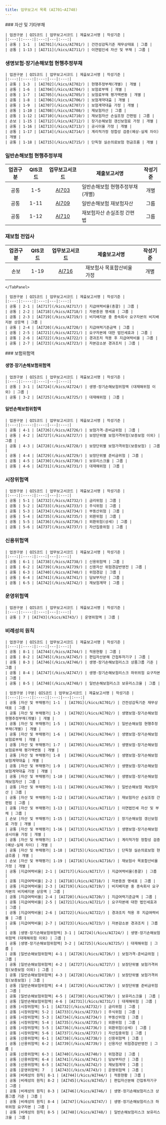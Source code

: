 ```yaml
---
title: 업무보고서 목록 (AI701~AI748)
---
```


<TabView>
<TabPanel header="자산 및 부채평가" >
### 자산 및 기타부채

    | 업권구분 | QIS코드 | 업무보고서코드 | 제출보고서명 | 작성기준 |
    |:---:|:----:|:---:|---|:---:|
    | 공통 | 1-1  | [AI701](/kics/AI701/) | 건전성감독기준 재무상태표 | 그룹 |
    | 공통 | 1-13 | [AI711](/kics/AI711/) | 이연법인세 자산 및 부채 | 그룹 |

### 생명보험·장기손해보험 현행추정부채

    | 업권구분 | QIS코드 | 업무보고서코드 | 제출보고서명 | 작성기준 |
    |:---:|:----:|:---:|---|:---:|
    | 공통 | 1-3  | [AI702](/kics/AI702/) | 현행추정부채(개별) | 개별 |
    | 공통 | 1-6  | [AI704](/kics/AI704/) | 보험료부채 | 개별 |
    | 공통 | 1-7  | [AI705](/kics/AI705/) | 보험료부채 평가액변동 | 개별 |
    | 공통 | 1-8  | [AI706](/kics/AI706/) | 보험계약대출 | 개별 |
    | 공통 | 1-9  | [AI707](/kics/AI707/) | 보험계약대출 가정 | 개별 |
    | 공통 | 1-10 | [AI708](/kics/AI708/) | 재보험자산 | 그룹 |
    | 공통 | 1-12 | [AI710](/kics/AI710/) | 재보험자산 손실조정 간편법 | 그룹 |
    | 손보 | 1-15 | [AI712](/kics/AI712/) | 장기손해보험 갱신보험료 가정 | 개별 |
    | 공통 | 1-16 | [AI713](/kics/AI713/) | 공시이율 가정 | 개별 |
    | 공통 | 1-17 | [AI714](/kics/AI714/) | 계리적가정 정합성 검증(예상-실제 차이) | 개별 |
    | 공통 | 1-18 | [AI715](/kics/AI715/) | 단독형 실손의료보험 현금흐름 | 개별 |

### 일반손해보험 현행추정부채

| 업권구분 | QIS코드 | 업무보고서코드 | 제출보고서명 | 작성기준 |
|:---:|:----:|:---:|---|:---:|
| 공통 | 1-5  | [AI703](/kics/AI703/) | 일반손해보험 현행추정부채(개별) | 개별 |
| 공통 | 1-11 | [AI709](/kics/AI709/) | 일반손해보험 재보험자산 | 그룹 |
| 공통 | 1-12 | [AI710](/kics/AI710/) | 재보험자산 손실조정 간편법 | 그룹 |


### 재보험 전업사

| 업권구분 | QIS코드 | 업무보고서코드 | 제출보고서명 | 작성기준 |
|:---:|:----:|:---:|---|:---:|
| 손보 | 1-19 | [AI716](/kics/AI716/) | 재보험사 목표합산비율 가정 | 개별 |


    </TabPanel>
<TabPanel header="지급여력비율" >

    | 업권구분 | QIS코드 | 업무보고서코드 | 제출보고서명 | 작성기준 |
    |:---:|:----:|:---:|---|:---:|
    | 공통 | 2-1 | [AI717](/kics/AI717/) | 지급여력비율(총괄) | 그룹 |
    | 공통 | 2-2 | [AI718](/kics/AI718/) | 자본증권 명세표 | 그룹 |
    | 공통 | 2-3 | [AI719](/kics/AI719/) | 비지배지분 중 종속회사 요구자본의 비지배지분 상응액 | 그룹 |
    | 공통 | 2-4 | [AI720](/kics/AI720/) | 지급여력기준금액 | 그룹 |
    | 공통 | 2-5 | [AI721](/kics/AI721/) | 요구자본에 대한 법인세효과 | 그룹 |
    | 공통 | 2-6 | [AI722](/kics/AI722/) | 경과조치 적용 후 지급여력비율 | 그룹 |
    | 공통 | 2-7 | [AI723](/kics/AI723/) | 자본감소분 경과조치 | 그룹 |


</TabPanel>
<TabPanel header="지급여력기준금액" >
### 보험위험액

#### 생명·장기손해보험위험액


    | 업권구분 | QIS코드 | 업무보고서코드 | 제출보고서명 | 작성기준 |
    |:---:|:----:|:---:|---|:---:|
    | 공통 | 3-1 | [AI724](/kics/AI724/) | 생명·장기손해보험위험액 (대재해위험 이외) | 그룹 |
    | 공통 | 3-2 | [AI725](/kics/AI725/) | 대재해위험 | 그룹 |



#### 일반손해보험위험액


    | 업권구분 | QIS코드 | 업무보고서코드 | 제출보고서명 | 작성기준 |
    |:---:|:----:|:---:|---|:---:|
    | 공통 | 4-1 | [AI726](/kics/AI726/) | 보험가격·준비금위험 | 그룹 |
    | 공통 | 4-2 | [AI727](/kics/AI727/) | 보장단위별 보험가격위험(보증보험 이외) | 그룹 |
    | 공통 | 4-3 | [AI728](/kics/AI728/) | 보장단위별 보험가격위험(보증보험) | 그룹 |
    | 공통 | 4-4 | [AI729](/kics/AI729/) | 보장단위별 준비금위험 | 그룹 |
    | 공통 | 4-5 | [AI730](/kics/AI730/) | 보유리스크율 | 그룹 |
    | 공통 | 4-6 | [AI731](/kics/AI731/) | 대재해위험 | 그룹 |


### 시장위험액


    | 업권구분 | QIS코드 | 업무보고서코드 | 제출보고서명 | 작성기준 |
    |:---:|:----:|:---:|---|:---:|
    | 공통 | 5-1 | [AI732](/kics/AI732/) | 금리위험 | 그룹 |
    | 공통 | 5-2 | [AI733](/kics/AI733/) | 주식위험 | 그룹 |
    | 공통 | 5-3 | [AI734](/kics/AI734/) | 부동산위험 | 그룹 |
    | 공통 | 5-4 | [AI735](/kics/AI735/) | 외환위험 | 그룹 |
    | 공통 | 5-5 | [AI736](/kics/AI736/) | 외환위험(상세) | 그룹 |
    | 공통 | 5-6 | [AI737](/kics/AI737/) | 자산집중위험 | 그룹 |



### 신용위험액


    | 업권구분 | QIS코드 | 업무보고서코드 | 제출보고서명 | 작성기준 |
    |:---:|:----:|:---:|---|:---:|
    | 공통 | 6-1 | [AI738](/kics/AI738/) | 신용위험액 | 그룹 |
    | 공통 | 6-2 | [AI739](/kics/AI739/) | 신용자산 위험경감반영전 | 그룹 |
    | 공통 | 6-3 | [AI740](/kics/AI740/) | 위험경감 | 그룹 |
    | 공통 | 6-4 | [AI741](/kics/AI741/) | 담보부자산 | 그룹 |
    | 공통 | 6-5 | [AI742](/kics/AI742/) | 재보험계약 | 그룹 |


### 운영위험액

    | 업권구분 | QIS코드 | 업무보고서코드 | 제출보고서명 | 작성기준 |
    |:---:|:----:|:---:|---|:---:|
    | 공통 | 7 | [AI743](/kics/AI743/) | 운영위험액 | 그룹 |

### 비례성의 원칙

    | 업권구분 | QIS코드 | 업무보고서코드 | 제출보고서명 | 작성기준 |
    |:---:|:----:|:---:|---|:---:|
    | 공통 | 8-1 | [AI744](/kics/AI744/) | 적용현황 | 그룹 |
    | 공통 | 8-2 | [AI745](/kics/AI745/) | 편입자산분해 간접투자기구 | 그룹 |
    | 공통 | 8-3 | [AI746](/kics/AI746/) | 생명·장기손해보험리스크 상품그룹 기준 | 그룹 |
    | 공통 | 8-4 | [AI747](/kics/AI747/) | 생명·장기손해보험리스크 하위위험 요구자본 | 그룹 |
    | 공통 | 8-5 | [AI748](/kics/AI748/) | 일반손해보험리스크 보유리스크율 | 그룹 |


</TabPanel>
<TabPanel header="전체" >

    | 업권구분 |구분| QIS코드 | 업무보고서코드 | 제출보고서명 | 작성기준 |
    |:---:|:---:|:----:|:---:|---|:---:|
    | 공통 |자산 및 부채평가| 1-1  | [AI701](/kics/AI701/) | 건전성감독기준 재무상태표 | 그룹 |
    | 공통 |자산 및 부채평가| 1-3  | [AI702](/kics/AI702/) | 생명보험·장기손해보험 현행추정부채(개별) | 개별 |
    | 공통 |자산 및 부채평가| 1-5  | [AI703](/kics/AI703/) | 일반손해보험 현행추정부채(개별) | 개별 |
    | 공통 |자산 및 부채평가| 1-6  | [AI704](/kics/AI704/) | 생명보험·장기손해보험 보험료부채 | 개별 |
    | 공통 |자산 및 부채평가| 1-7  | [AI705](/kics/AI705/) | 생명보험·장기손해보험 보험료부채 평가액변동 | 개별 |
    | 공통 |자산 및 부채평가| 1-8  | [AI706](/kics/AI706/) | 생명보험·장기손해보험 보험계약대출 | 개별 |
    | 공통 |자산 및 부채평가| 1-9  | [AI707](/kics/AI707/) | 생명보험·장기손해보험 보험계약대출 가정 | 개별 |
    | 공통 |자산 및 부채평가| 1-10 | [AI708](/kics/AI708/) | 생명보험·장기손해보험 재보험자산 | 그룹 |
    | 공통 |자산 및 부채평가| 1-11 | [AI709](/kics/AI709/) | 일반손해보험 재보험자산 | 그룹 |
    | 공통 |자산 및 부채평가| 1-12 | [AI710](/kics/AI710/) | 재보험자산 손실조정 간편법 | 그룹 |
    | 공통 |자산 및 부채평가| 1-13 | [AI711](/kics/AI711/) | 이연법인세 자산 및 부채 | 그룹 |
    | 손보 |자산 및 부채평가| 1-15 | [AI712](/kics/AI712/) | 장기손해보험 갱신보험료 가정 | 개별 |
    | 공통 |자산 및 부채평가| 1-16 | [AI713](/kics/AI713/) | 생명보험·장기손해보험 공시이율 가정 | 개별 |
    | 공통 |자산 및 부채평가| 1-17 | [AI714](/kics/AI714/) | 계리적가정 정합성 검증(예상-실제 차이) | 개별 |
    | 공통 |자산 및 부채평가| 1-18 | [AI715](/kics/AI715/) | 단독형 실손의료보험 현금흐름 | 개별 |
    | 손보 |자산 및 부채평가| 1-19 | [AI716](/kics/AI716/) | 재보험사 목표합산비율 가정 | 개별 |
    | 공통 |지급여력비율| 2-1 | [AI717](/kics/AI717/) | 지급여력비율(총괄) | 그룹 |
    | 공통 |지급여력비율| 2-2 | [AI718](/kics/AI718/) | 자본증권 명세표 | 그룹 |
    | 공통 |지급여력비율| 2-3 | [AI719](/kics/AI719/) | 비지배지분 중 종속회사 요구자본의 비지배지분 상응액 | 그룹 |
    | 공통 |지급여력비율| 2-4 | [AI720](/kics/AI720/) | 지급여력기준금액 | 그룹 |
    | 공통 |지급여력비율| 2-5 | [AI721](/kics/AI721/) | 요구자본에 대한 법인세효과 | 그룹 |
    | 공통 |지급여력비율| 2-6 | [AI722](/kics/AI722/) | 경과조치 적용 후 지급여력비율 | 그룹 |
    | 공통 |지급여력비율| 2-7 | [AI723](/kics/AI723/) | 자본감소분 경과조치 | 그룹 |
    | 공통 |생명·장기손해보험위험액| 3-1 | [AI724](/kics/AI724/) | 생명·장기손해보험위험액 (대재해위험 이외) | 그룹 |
    | 공통 |생명·장기손해보험위험액| 3-2 | [AI725](/kics/AI725/) | 대재해위험 | 그룹 |
    | 공통 |일반손해보험위험액| 4-1 | [AI726](/kics/AI726/) | 보험가격·준비금위험 | 그룹 |
    | 공통 |일반손해보험위험액| 4-2 | [AI727](/kics/AI727/) | 보장단위별 보험가격위험(보증보험 이외) | 그룹 |
    | 공통 |일반손해보험위험액| 4-3 | [AI728](/kics/AI728/) | 보장단위별 보험가격위험(보증보험) | 그룹 |
    | 공통 |일반손해보험위험액| 4-4 | [AI729](/kics/AI729/) | 보장단위별 준비금위험 | 그룹 |
    | 공통 |일반손해보험위험액| 4-5 | [AI730](/kics/AI730/) | 보유리스크율 | 그룹 |
    | 공통 |일반손해보험위험액| 4-6 | [AI731](/kics/AI731/) | 대재해위험 | 그룹 |
    | 공통 |시장위험액| 5-1 | [AI732](/kics/AI732/) | 금리위험 | 그룹 |
    | 공통 |시장위험액| 5-2 | [AI733](/kics/AI733/) | 주식위험 | 그룹 |
    | 공통 |시장위험액| 5-3 | [AI734](/kics/AI734/) | 부동산위험 | 그룹 |
    | 공통 |시장위험액| 5-4 | [AI735](/kics/AI735/) | 외환위험 | 그룹 |
    | 공통 |시장위험액| 5-5 | [AI736](/kics/AI736/) | 외환위험(상세) | 그룹 |
    | 공통 |시장위험액| 5-6 | [AI737](/kics/AI737/) | 자산집중위험 | 그룹 |
    | 공통 |신용위험액| 6-1 | [AI738](/kics/AI738/) | 신용위험액 | 그룹 |
    | 공통 |신용위험액| 6-2 | [AI739](/kics/AI739/) | 신용자산 위험경감반영전 | 그룹 |
    | 공통 |신용위험액| 6-3 | [AI740](/kics/AI740/) | 위험경감 | 그룹 |
    | 공통 |신용위험액| 6-4 | [AI741](/kics/AI741/) | 담보부자산 | 그룹 |
    | 공통 |신용위험액| 6-5 | [AI742](/kics/AI742/) | 재보험계약 | 그룹 |
    | 공통 |운영위험액| 7   | [AI743](/kics/AI743/) | 운영위험액 | 그룹 |
    | 공통 |비례성의 원칙| 8-1 | [AI744](/kics/AI744/) | 적용현황 | 그룹 |
    | 공통 |비례성의 원칙| 8-2 | [AI745](/kics/AI745/) | 편입자산분해 간접투자기구 | 그룹 |
    | 공통 |비례성의 원칙| 8-3 | [AI746](/kics/AI746/) | 생명·장기손해보험리스크 상품그룹 기준 | 그룹 |
    | 공통 |비례성의 원칙| 8-4 | [AI747](/kics/AI747/) | 생명·장기손해보험리스크 하위위험 요구자본 | 그룹 |
    | 공통 |비례성의 원칙| 8-5 | [AI748](/kics/AI748/) | 일반손해보험리스크 보유리스크율 | 그룹 |


</TabPanel>
</TabView>
